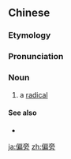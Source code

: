 ==Chinese==
{{zh-forms}}

===Etymology===
{{rfe|lang=zh}}

===Pronunciation===
{{zh-pron
|m=piānpáng
|c=pin1 pong4
|mn=qz,xm,zz:phian-pông/xm,zz:phian-pâng
|cat=n
}}

===Noun===
{{zh-noun}}

# {{lb|zh|linguistics}} a [[radical]] {{gloss|the portion of a character in a logographic writing system that indicates meaning}}

====See also====
* {{l|cmn|部首|tr=bùshǒu}}

[[ja:偏旁]]
[[zh:偏旁]]
